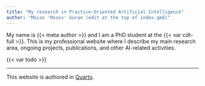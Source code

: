 ```yaml
---
title: "My research in Practice-Oriented Artificial Intelligence"
author: "Moise 'Moses' Guran (edit at the top of index.qmd)"
---
```


My name is {{< meta author >}} and I am a PhD student at the {{< var cdt-full >}}. 
This is my professional website where I describe my main research area, ongoing projects, publications, and other AI-related activities. 

{{< var todo >}}

---

This website is authored in [Quarto](https://quarto.org/docs/websites).
